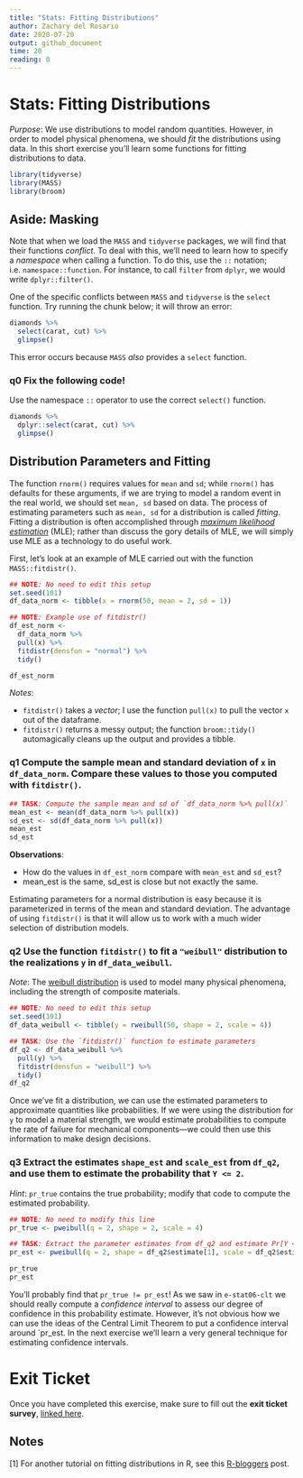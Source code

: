 ```yaml
---
title: "Stats: Fitting Distributions"
author: Zachary del Rosario
date: 2020-07-20
output: github_document
time: 20
reading: 0
---
```


# Stats: Fitting Distributions

*Purpose*: We use distributions to model random quantities. However, in order to model physical phenomena, we should *fit* the distributions using data. In this short exercise you'll learn some functions for fitting distributions to data.

```r
library(tidyverse)
library(MASS)
library(broom)
```

## Aside: Masking

Note that when we load the `MASS` and `tidyverse` packages, we will find that their functions *conflict*. To deal with this, we'll need to learn how to specify a *namespace* when calling a function. To do this, use the `::` notation; i.e. `namespace::function`. For instance, to call `filter` from `dplyr`, we would write `dplyr::filter()`.

One of the specific conflicts between `MASS` and `tidyverse` is the `select` function. Try running the chunk below; it will throw an error:

```r
diamonds %>%
  select(carat, cut) %>%
  glimpse()
```

This error occurs because `MASS` *also* provides a `select` function.

### __q0__ Fix the following code!

Use the namespace `::` operator to use the correct `select()` function.

```r
diamonds %>%
  dplyr::select(carat, cut) %>%
  glimpse()
```


## Distribution Parameters and Fitting

The function `rnorm()` requires values for `mean` and `sd`; while `rnorm()` has
defaults for these arguments, if we are trying to model a random event in the
real world, we should set `mean, sd` based on data. The process of estimating
parameters such as `mean, sd` for a distribution is called *fitting*. Fitting a
distribution is often accomplished through [*maximum likelihood
estimation*](https://en.wikipedia.org/wiki/Maximum_likelihood_estimation) (MLE);
rather than discuss the gory details of MLE, we will simply use MLE as a
technology to do useful work.

First, let's look at an example of MLE carried out with the function `MASS::fitdistr()`.

```r
## NOTE: No need to edit this setup
set.seed(101)
df_data_norm <- tibble(x = rnorm(50, mean = 2, sd = 1))

## NOTE: Example use of fitdistr()
df_est_norm <-
  df_data_norm %>%
  pull(x) %>%
  fitdistr(densfun = "normal") %>%
  tidy()

df_est_norm
```

*Notes*:

- `fitdistr()` takes a *vector*; I use the function `pull(x)` to pull the vector `x` out of the dataframe.
- `fitdistr()` returns a messy output; the function `broom::tidy()` automagically cleans up the output and provides a tibble.

### __q1__ Compute the sample mean and standard deviation of `x` in `df_data_norm`. Compare these values to those you computed with `fitdistr()`.

```r
## TASK: Compute the sample mean and sd of `df_data_norm %>% pull(x)`
mean_est <- mean(df_data_norm %>% pull(x))
sd_est <- sd(df_data_norm %>% pull(x))
mean_est
sd_est
```

**Observations**:

- How do the values in `df_est_norm` compare with `mean_est` and `sd_est`?
- mean_est is the same, sd_est is close but not exactly the same.

Estimating parameters for a normal distribution is easy because it is parameterized in terms of the mean and standard deviation. The advantage of using `fitdistr()` is that it will allow us to work with a much wider selection of distribution models.

### __q2__ Use the function `fitdistr()` to fit a `"weibull"` distribution to the realizations `y` in `df_data_weibull`.

*Note*: The [weibull distribution](https://en.wikipedia.org/wiki/Weibull_distribution) is used to model many physical phenomena, including the strength of composite materials.

```r
## NOTE: No need to edit this setup
set.seed(101)
df_data_weibull <- tibble(y = rweibull(50, shape = 2, scale = 4))

## TASK: Use the `fitdistr()` function to estimate parameters
df_q2 <- df_data_weibull %>%
  pull(y) %>%
  fitdistr(densfun = "weibull") %>%
  tidy()
df_q2
```

Once we've fit a distribution, we can use the estimated parameters to approximate quantities like probabilities. If we were using the distribution for `y` to model a material strength, we would estimate probabilities to compute the rate of failure for mechanical components---we could then use this information to make design decisions.

### __q3__ Extract the estimates `shape_est` and `scale_est` from `df_q2`, and use them to estimate the probability that `Y <= 2`.

*Hint*: `pr_true` contains the true probability; modify that code to compute the estimated probability.

```r
## NOTE: No need to modify this line
pr_true <- pweibull(q = 2, shape = 2, scale = 4)

## TASK: Extract the parameter estimates from df_q2 and estimate Pr[Y <= 2]
pr_est <- pweibull(q = 2, shape = df_q2$estimate[1], scale = df_q2$estimate[2])

pr_true
pr_est
```

You'll probably find that `pr_true != pr_est`! As we saw in `e-stat06-clt` we should really compute a *confidence interval* to assess our degree of confidence in this probability estimate. However, it's not obvious how we can use the ideas of the Central Limit Theorem to put a confidence interval around `pr_est. In the next exercise we'll learn a very general technique for estimating confidence intervals.

<!-- include-exit-ticket -->
# Exit Ticket
<!-- -------------------------------------------------- -->

Once you have completed this exercise, make sure to fill out the **exit ticket survey**, [linked here](https://docs.google.com/forms/d/e/1FAIpQLSeuq2LFIwWcm05e8-JU84A3irdEL7JkXhMq5Xtoalib36LFHw/viewform?usp=pp_url&entry.693978880=e-stat08-fit-dist-assignment.Rmd).

## Notes
<!-- -------------------------------------------------- -->

[1] For another tutorial on fitting distributions in R, see this [R-bloggers](https://www.r-bloggers.com/fitting-distributions-with-r/) post.
